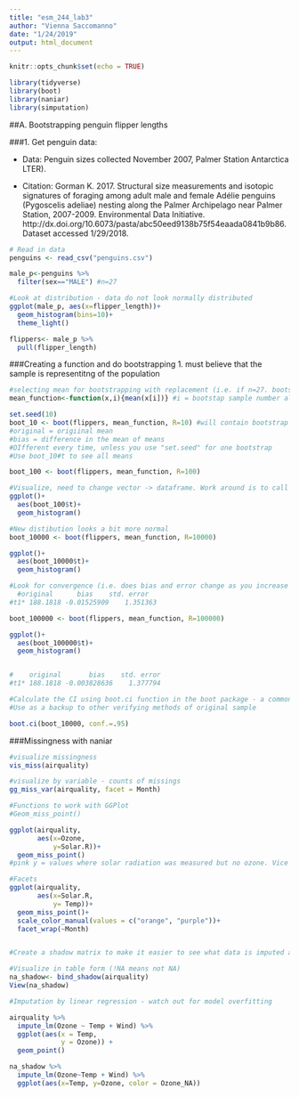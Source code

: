 ```yaml
---
title: "esm_244_lab3"
author: "Vienna Saccomanno"
date: "1/24/2019"
output: html_document
---
```


```r
knitr::opts_chunk$set(echo = TRUE)
```

```r
library(tidyverse)
library(boot)
library(naniar)
library(simputation)
```

##A. Bootstrapping penguin flipper lengths

###1. Get penguin data:

- Data: Penguin sizes collected November 2007, Palmer Station Antarctica LTER). 

- Citation: Gorman K. 2017. Structural size measurements and isotopic signatures of foraging among adult male and female Adélie penguins (Pygoscelis adeliae) nesting along the Palmer Archipelago near Palmer Station, 2007-2009. Environmental Data Initiative. http://dx.doi.org/10.6073/pasta/abc50eed9138b75f54eaada0841b9b86. Dataset accessed 1/29/2018.

```r
# Read in data
penguins <- read_csv("penguins.csv")

male_p<-penguins %>% 
  filter(sex=="MALE") #n=27

#Look at distribution - data do not look normally distributed 
ggplot(male_p, aes(x=flipper_length))+
  geom_histogram(bins=10)+
  theme_light()

flippers<- male_p %>% 
  pull(flipper_length)
```

###Creating a function and do bootstrapping
1. must believe that the sample is representitng of the population

```r

#selecting mean for bootstrapping with replacement (i.e. if n=27. bootstrap sample = 27 and then calculate the mean)
mean_function<-function(x,i){mean(x[i])} #i = bootstap sample number allowing things to be sequential. x= full sample of 27 penguins

set.seed(10)
boot_10 <- boot(flippers, mean_function, R=10) #will contain bootstrap samples (10)
#original = origiinal mean
#bias = difference in the mean of means
#DIfferent every time, unless you use "set.seed" for one bootstrap
#Use boot_10#t to see all means

boot_100 <- boot(flippers, mean_function, R=100)

#Visualize, need to change vector -> dataframe. Work around is to call ggplot() and keep it empty
ggplot()+
  aes(boot_100$t)+
  geom_histogram()

#New distibution looks a bit more normal
boot_10000 <- boot(flippers, mean_function, R=10000)

ggplot()+
  aes(boot_10000$t)+
  geom_histogram()

#Look for convergence (i.e. does bias and error change as you increase samples?)
  #original      bias    std. error
#t1* 188.1818 -0.01525909    1.351363

boot_100000 <- boot(flippers, mean_function, R=100000)

ggplot()+
  aes(boot_100000$t)+
  geom_histogram()


#    original       bias    std. error
#t1* 188.1818 -0.003828636    1.377794

#Calculate the CI using boot.ci function in the boot package - a common parameter to pull when bootstrapping. 
#Use as a backup to other verifying methods of original sample

boot.ci(boot_10000, conf.=.95)

```

###Missingness with naniar
```r

#visualize missingness
vis_miss(airquality)

#visualize by variable - counts of missings
gg_miss_var(airquality, facet = Month)

#Functions to work with GGPlot
#Geom_miss_point()

ggplot(airquality,
       aes(x=Ozone,
           y=Solar.R))+
  geom_miss_point()
#pink y = values where solar radiation was measured but no ozone. Vice versa for pink x

#Facets
ggplot(airquality,
       aes(x=Solar.R,
           y= Temp))+
  geom_miss_point()+
  scale_color_manual(values = c("orange", "purple"))+
  facet_wrap(~Month)


#Create a shadow matrix to make it easier to see what data is imputed and what is original

#Visualize in table form (!NA means not NA)
na_shadow<- bind_shadow(airquality)
View(na_shadow)

#Imputation by linear regression - watch out for model overfitting

airquality %>%
  impute_lm(Ozone ~ Temp + Wind) %>%
  ggplot(aes(x = Temp,
             y = Ozone)) + 
  geom_point()

na_shadow %>% 
  impute_lm(Ozone~Temp + Wind) %>% 
  ggplot(aes(x=Temp, y=Ozone, color = Ozone_NA))

```

